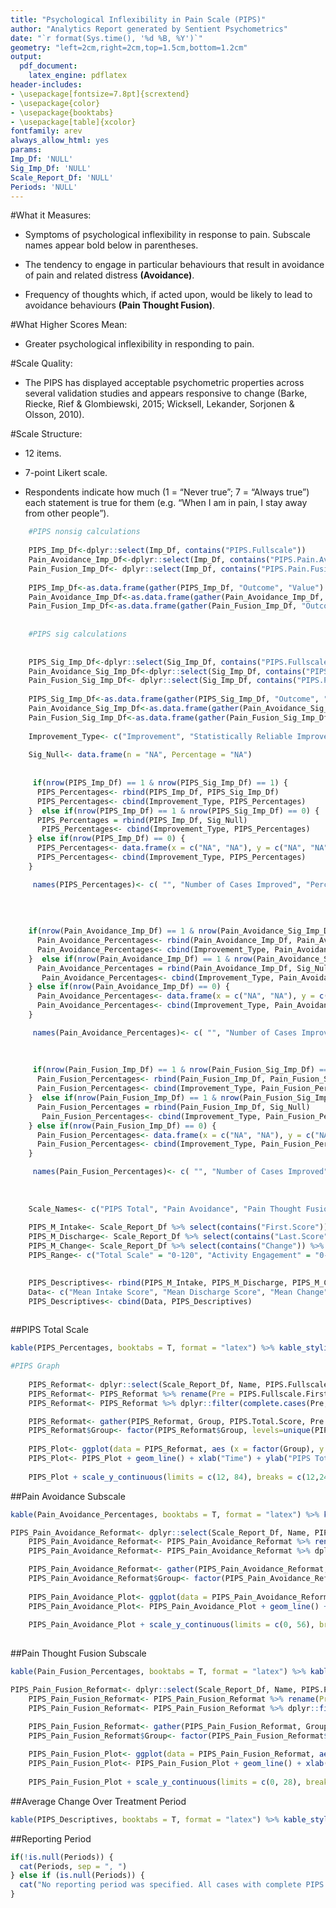 ```yaml
---
title: "Psychological Inflexibility in Pain Scale (PIPS)"
author: "Analytics Report generated by Sentient Psychometrics"
date: "`r format(Sys.time(), '%d %B, %Y')`"
geometry: "left=2cm,right=2cm,top=1.5cm,bottom=1.2cm"
output:
  pdf_document:
    latex_engine: pdflatex
header-includes:
- \usepackage[fontsize=7.8pt]{scrextend}
- \usepackage{color}
- \usepackage{booktabs}
- \usepackage[table]{xcolor}
fontfamily: arev
always_allow_html: yes
params:
Imp_Df: 'NULL'
Sig_Imp_Df: 'NULL'
Scale_Report_Df: 'NULL'
Periods: 'NULL'
---
```


\begingroup\Large

\begin{center} \textbf{Information About the Psychological Inflexibility in Pain Scale (PIPS)} \end{center} 

#What it Measures: 

* Symptoms of psychological inflexibility in response to pain. Subscale names appear bold below in parentheses. 


* The tendency to engage in particular behaviours that result in avoidance of pain and related distress **(Avoidance)**.


* Frequency of thoughts which, if acted upon, would be likely to lead to avoidance behaviours **(Pain Thought Fusion)**.


#What Higher Scores Mean:

* Greater psychological inflexibility in responding to pain. 


#Scale Quality:

* The PIPS has displayed acceptable psychometric properties across several validation studies and appears responsive to change (Barke, Riecke, Rief & Glombiewski, 2015; Wicksell, Lekander, Sorjonen & Olsson, 2010). 

#Scale Structure:

* 12 items.


* 7-point Likert scale.


* Respondents indicate how much (1 = "Never true"; 7 = "Always true") each statement is true for them (e.g. "When I am in pain, I stay away from other people"). 

\endgroup


\newpage 

```r

    #PIPS nonsig calculations 
    
    PIPS_Imp_Df<-dplyr::select(Imp_Df, contains("PIPS.Fullscale"))
    Pain_Avoidance_Imp_Df<-dplyr::select(Imp_Df, contains("PIPS.Pain.Avoidance"))
    Pain_Fusion_Imp_Df<- dplyr::select(Imp_Df, contains("PIPS.Pain.Fusion"))
    
    PIPS_Imp_Df<-as.data.frame(gather(PIPS_Imp_Df, "Outcome", "Value") %>% na.omit() %>% count(Outcome,Value) %>% mutate(Percentage = paste0(round(100 * n/sum(n), 0), "%"))) %>% dplyr::filter(Value == "Yes") %>% dplyr::select(-c(Outcome,Value))
    Pain_Avoidance_Imp_Df<-as.data.frame(gather(Pain_Avoidance_Imp_Df, "Outcome", "Value") %>% na.omit() %>% count(Outcome,Value) %>% mutate(Percentage = paste0(round(100 * n/sum(n), 0), "%"))) %>% dplyr::filter(Value == "Yes") %>% dplyr::select(-c(Outcome,Value))
    Pain_Fusion_Imp_Df<-as.data.frame(gather(Pain_Fusion_Imp_Df, "Outcome", "Value") %>% na.omit() %>% count(Outcome,Value) %>% mutate(Percentage = paste0(round(100 * n/sum(n), 0), "%"))) %>% dplyr::filter(Value == "Yes") %>% dplyr::select(-c(Outcome,Value))
    
    
    #PIPS sig calculations
    
    
    PIPS_Sig_Imp_Df<-dplyr::select(Sig_Imp_Df, contains("PIPS.Fullscale"))
    Pain_Avoidance_Sig_Imp_Df<-dplyr::select(Sig_Imp_Df, contains("PIPS.Pain.Avoidance"))
    Pain_Fusion_Sig_Imp_Df<- dplyr::select(Sig_Imp_Df, contains("PIPS.Pain.Fusion"))
    
    PIPS_Sig_Imp_Df<-as.data.frame(gather(PIPS_Sig_Imp_Df, "Outcome", "Value") %>% na.omit() %>% count(Outcome,Value) %>% mutate(Percentage = paste0(round(100 * n/sum(n), 0), "%"))) %>% dplyr::filter(Value == "Yes") %>% dplyr::select(-c(Outcome,Value))
    Pain_Avoidance_Sig_Imp_Df<-as.data.frame(gather(Pain_Avoidance_Sig_Imp_Df, "Outcome", "Value") %>% na.omit() %>% count(Outcome,Value) %>% mutate(Percentage = paste0(round(100 * n/sum(n), 0), "%"))) %>% dplyr::filter(Value == "Yes") %>% dplyr::select(-c(Outcome,Value))
    Pain_Fusion_Sig_Imp_Df<-as.data.frame(gather(Pain_Fusion_Sig_Imp_Df, "Outcome", "Value") %>% na.omit() %>% count(Outcome,Value) %>% mutate(Percentage = paste0(round(100 * n/sum(n), 0), "%"))) %>% dplyr::filter(Value == "Yes") %>% dplyr::select(-c(Outcome,Value))
    
    Improvement_Type<- c("Improvement", "Statistically Reliable Improvement")
    
    Sig_Null<- data.frame(n = "NA", Percentage = "NA")
    
    
     if(nrow(PIPS_Imp_Df) == 1 & nrow(PIPS_Sig_Imp_Df) == 1) {
      PIPS_Percentages<- rbind(PIPS_Imp_Df, PIPS_Sig_Imp_Df)
      PIPS_Percentages<- cbind(Improvement_Type, PIPS_Percentages)
    }  else if(nrow(PIPS_Imp_Df) == 1 & nrow(PIPS_Sig_Imp_Df) == 0) {
      PIPS_Percentages = rbind(PIPS_Imp_Df, Sig_Null)
       PIPS_Percentages<- cbind(Improvement_Type, PIPS_Percentages)
    } else if(nrow(PIPS_Imp_Df) == 0) {
      PIPS_Percentages<- data.frame(x = c("NA", "NA"), y = c("NA", "NA"))
      PIPS_Percentages<- cbind(Improvement_Type, PIPS_Percentages)
    }

     names(PIPS_Percentages)<- c( "", "Number of Cases Improved", "Percentage of Cases Improved")
    
    
    
    
    if(nrow(Pain_Avoidance_Imp_Df) == 1 & nrow(Pain_Avoidance_Sig_Imp_Df) == 1) {
      Pain_Avoidance_Percentages<- rbind(Pain_Avoidance_Imp_Df, Pain_Avoidance_Sig_Imp_Df)
      Pain_Avoidance_Percentages<- cbind(Improvement_Type, Pain_Avoidance_Percentages)
    }  else if(nrow(Pain_Avoidance_Imp_Df) == 1 & nrow(Pain_Avoidance_Sig_Imp_Df) == 0) {
      Pain_Avoidance_Percentages = rbind(Pain_Avoidance_Imp_Df, Sig_Null)
       Pain_Avoidance_Percentages<- cbind(Improvement_Type, Pain_Avoidance_Percentages)
    } else if(nrow(Pain_Avoidance_Imp_Df) == 0) {
      Pain_Avoidance_Percentages<- data.frame(x = c("NA", "NA"), y = c("NA", "NA"))
      Pain_Avoidance_Percentages<- cbind(Improvement_Type, Pain_Avoidance_Percentages)
    }

     names(Pain_Avoidance_Percentages)<- c( "", "Number of Cases Improved", "Percentage of Cases Improved")
    
    
    
     if(nrow(Pain_Fusion_Imp_Df) == 1 & nrow(Pain_Fusion_Sig_Imp_Df) == 1) {
      Pain_Fusion_Percentages<- rbind(Pain_Fusion_Imp_Df, Pain_Fusion_Sig_Imp_Df)
      Pain_Fusion_Percentages<- cbind(Improvement_Type, Pain_Fusion_Percentages)
    }  else if(nrow(Pain_Fusion_Imp_Df) == 1 & nrow(Pain_Fusion_Sig_Imp_Df) == 0) {
      Pain_Fusion_Percentages = rbind(Pain_Fusion_Imp_Df, Sig_Null)
       Pain_Fusion_Percentages<- cbind(Improvement_Type, Pain_Fusion_Percentages)
    } else if(nrow(Pain_Fusion_Imp_Df) == 0) {
      Pain_Fusion_Percentages<- data.frame(x = c("NA", "NA"), y = c("NA", "NA"))
      Pain_Fusion_Percentages<- cbind(Improvement_Type, Pain_Fusion_Percentages)
    }

     names(Pain_Fusion_Percentages)<- c( "", "Number of Cases Improved", "Percentage of Cases Improved")
    
     
     
    Scale_Names<- c("PIPS Total", "Pain Avoidance", "Pain Thought Fusion")
    
    PIPS_M_Intake<- Scale_Report_Df %>% select(contains("First.Score")) %>% select(contains("PIPS")) %>% summarise_all(funs(round(mean(., na.rm = TRUE), digits = 2))) %>% rename_all(funs(c(Scale_Names)))
    PIPS_M_Discharge<- Scale_Report_Df %>% select(contains("Last.Score")) %>% select(contains("PIPS")) %>% summarise_all(funs(round(mean(., na.rm = TRUE), digits = 2))) %>% rename_all(funs(c(Scale_Names)))
    PIPS_M_Change<- Scale_Report_Df %>% select(contains("Change")) %>% select(contains("PIPS")) %>% summarise_all(funs(round(mean(., na.rm = TRUE), digits = 2))) %>% rename_all(funs(c(Scale_Names)))
    PIPS_Range<- c("Total Scale" = "0-120", "Activity Engagement" = "0-54", "Pain Willingness" = "0-66")

    
    PIPS_Descriptives<- rbind(PIPS_M_Intake, PIPS_M_Discharge, PIPS_M_Change, PIPS_Range)
    Data<- c("Mean Intake Score", "Mean Discharge Score", "Mean Change", "Range of Possible Scores")
    PIPS_Descriptives<- cbind(Data, PIPS_Descriptives)
  
```

##PIPS Total Scale

```r

kable(PIPS_Percentages, booktabs = T, format = "latex") %>% kable_styling(position = "left", full_width = T, latex_options = "striped") %>% row_spec(0, bold = T) 
```

```r
  
#PIPS Graph
    
    PIPS_Reformat<- dplyr::select(Scale_Report_Df, Name, PIPS.Fullscale.First.Score, PIPS.Fullscale.Last.Score)
    PIPS_Reformat<- PIPS_Reformat %>% rename(Pre = PIPS.Fullscale.First.Score, Post = PIPS.Fullscale.Last.Score)
    PIPS_Reformat<- PIPS_Reformat %>% dplyr::filter(complete.cases(Pre, Post))

    PIPS_Reformat<- gather(PIPS_Reformat, Group, PIPS.Total.Score, Pre:Post)
    PIPS_Reformat$Group<- factor(PIPS_Reformat$Group, levels=unique(PIPS_Reformat$Group))
    
    PIPS_Plot<- ggplot(data = PIPS_Reformat, aes (x = factor(Group), y = PIPS.Total.Score, group = Name))
    PIPS_Plot<- PIPS_Plot + geom_line() + xlab("Time") + ylab("PIPS Total") 
    
    PIPS_Plot + scale_y_continuous(limits = c(12, 84), breaks = c(12,24,36,48,60,72,84)) + scale_x_discrete(expand = c(0.2, 0)) + theme_bw() + theme(panel.background = element_rect("#f1f1f1"), axis.line = element_line(colour = "black"), panel.border = element_rect(colour = "#00004c", fill=NA, size=3)) + theme(axis.text.x =  element_text(size=9, family = "AvantGarde", color = "black", face = "bold"), axis.text.y = element_text(size=9, family = "AvantGarde", color = "black", face = "bold"), axis.title.x = element_text(size=9, family = "AvantGarde", face = "bold"), axis.title.y = element_text(size=9, family = "AvantGarde", face = "bold")) 
```

##Pain Avoidance Subscale

```r

kable(Pain_Avoidance_Percentages, booktabs = T, format = "latex") %>% kable_styling(position = "left", full_width = T, latex_options = "striped") %>% row_spec(0, bold = T)
```

```r
PIPS_Pain_Avoidance_Reformat<- dplyr::select(Scale_Report_Df, Name, PIPS.Pain.Avoidance.First.Score, PIPS.Pain.Avoidance.Last.Score)
    PIPS_Pain_Avoidance_Reformat<- PIPS_Pain_Avoidance_Reformat %>% rename(Pre = PIPS.Pain.Avoidance.First.Score, Post = PIPS.Pain.Avoidance.Last.Score)
    PIPS_Pain_Avoidance_Reformat<- PIPS_Pain_Avoidance_Reformat %>% dplyr::filter(complete.cases(Pre, Post))

    PIPS_Pain_Avoidance_Reformat<- gather(PIPS_Pain_Avoidance_Reformat, Group, PIPS.Pain.Avoidance.Score, Pre:Post)
    PIPS_Pain_Avoidance_Reformat$Group<- factor(PIPS_Pain_Avoidance_Reformat$Group, levels=unique(PIPS_Pain_Avoidance_Reformat$Group))
    
    PIPS_Pain_Avoidance_Plot<- ggplot(data = PIPS_Pain_Avoidance_Reformat, aes(x = factor(Group), y = PIPS.Pain.Avoidance.Score, group = Name))
    PIPS_Pain_Avoidance_Plot<- PIPS_Pain_Avoidance_Plot + geom_line() + xlab("Time") + ylab("Pain Avoidance") 
    
    PIPS_Pain_Avoidance_Plot + scale_y_continuous(limits = c(0, 56), breaks = c(0,8,16,24,32,40,48,56)) + scale_x_discrete(expand = c(0.2, 0)) + theme_bw() + theme(panel.background = element_rect("#f1f1f1"), axis.line = element_line(colour = "black"), panel.border = element_rect(colour = "#00004c", fill=NA, size=3)) + theme(axis.text.x =  element_text(size=9, family = "AvantGarde", color = "black", face = "bold"), axis.text.y = element_text(size=9, family = "AvantGarde", color = "black", face = "bold"), axis.title.x = element_text(size=9, family = "AvantGarde", face = "bold"), axis.title.y = element_text(size=9, family = "AvantGarde", face = "bold")) 
    

```

##Pain Thought Fusion Subscale 

```r

kable(Pain_Fusion_Percentages, booktabs = T, format = "latex") %>% kable_styling(position = "left", full_width = T, latex_options = "striped") %>% row_spec(0, bold = T)

```

```r
PIPS_Pain_Fusion_Reformat<- dplyr::select(Scale_Report_Df, Name, PIPS.Pain.Fusion.First.Score, PIPS.Pain.Fusion.Last.Score)
    PIPS_Pain_Fusion_Reformat<- PIPS_Pain_Fusion_Reformat %>% rename(Pre = PIPS.Pain.Fusion.First.Score, Post = PIPS.Pain.Fusion.Last.Score)
    PIPS_Pain_Fusion_Reformat<- PIPS_Pain_Fusion_Reformat %>% dplyr::filter(complete.cases(Pre, Post))

    PIPS_Pain_Fusion_Reformat<- gather(PIPS_Pain_Fusion_Reformat, Group, PIPS.Pain.Fusion.Score, Pre:Post)
    PIPS_Pain_Fusion_Reformat$Group<- factor(PIPS_Pain_Fusion_Reformat$Group, levels=unique(PIPS_Pain_Fusion_Reformat$Group))
    
    PIPS_Pain_Fusion_Plot<- ggplot(data = PIPS_Pain_Fusion_Reformat, aes (x = factor(Group), y = PIPS.Pain.Fusion.Score, group = Name))
    PIPS_Pain_Fusion_Plot<- PIPS_Pain_Fusion_Plot + geom_line() + xlab("Time") + ylab("Pain Fusion") 
    
    PIPS_Pain_Fusion_Plot + scale_y_continuous(limits = c(0, 28), breaks = c(4,8,12,16,20,24,28)) + scale_x_discrete(expand = c(0.2, 0)) + theme_bw() + theme(panel.background = element_rect("#f1f1f1"), axis.line = element_line(colour = "black"), panel.border = element_rect(colour = "#00004c", fill=NA, size=3)) + theme(axis.text.x =  element_text(size=9, family = "AvantGarde", color = "black", face = "bold"), axis.text.y = element_text(size=9, family = "AvantGarde", color = "black", face = "bold"), axis.title.x = element_text(size=9, family = "AvantGarde", face = "bold"), axis.title.y = element_text(size=9, family = "AvantGarde", face = "bold")) 
```

##Average Change Over Treatment Period

```r

kable(PIPS_Descriptives, booktabs = T, format = "latex") %>% kable_styling(position = "left", full_width = T, latex_options = "striped") %>% row_spec(0, bold = T) %>% column_spec(1, width = "6cm")

```

##Reporting Period
```r


if(!is.null(Periods)) {
  cat(Periods, sep = ", ")
} else if (is.null(Periods)) {
  cat("No reporting period was specified. All cases with complete PIPS data were used.")
}


```